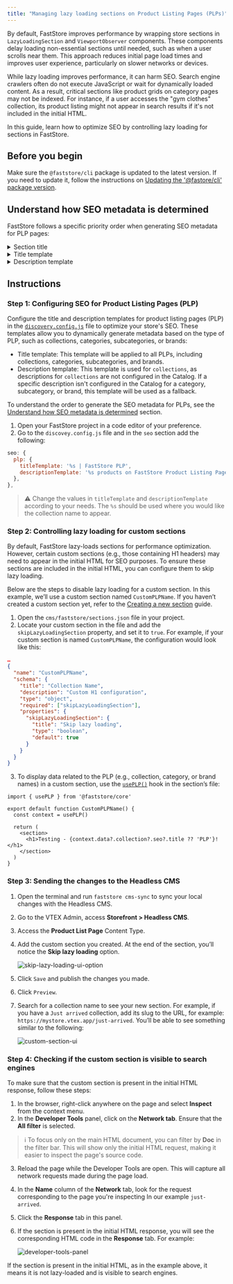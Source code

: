 ```yaml
---
title: "Managing lazy loading sections on Product Listing Pages (PLPs)"
---
```


By default, FastStore improves performance by wrapping store sections in `LazyLoadingSection` and `ViewportObserver` components. These components delay loading non-essential sections until needed, such as when a user scrolls near them. This approach reduces initial page load times and improves user experience, particularly on slower networks or devices.

While lazy loading improves performance, it can harm SEO. Search engine crawlers often do not execute JavaScript or wait for dynamically loaded content. As a result, critical sections like product grids on category pages may not be indexed. For instance, if a user accesses the "gym clothes" collection, its product listing might not appear in search results if it's not included in the initial HTML.

In this guide, learn how to optimize SEO by controlling lazy loading for sections in FastStore.

## Before you begin

Make sure the `@faststore/cli` package is updated to the latest version. If you need to update it, follow the instructions on [Updating the '@fastore/cli' package version](https://developers.vtex.com/docs/guides/faststore/project-structure-updating-the-cli-package-version).

## Understand how SEO metadata is determined

FastStore follows a specific priority order when generating SEO metadata for PLP pages:

<details>
<summary>Section title</summary>

```mermaid
graph LR
A[Checking the Catalog for product's title] --> B{Is there a title in the Catalog?};
B -- Yes --> C[Use the title from the Catalog];
B -- No --> D[Check 'discovery.config.js' file];
D --> E[Use general SEO title];
C --> F[Display Title];
E --> F;
```

</details>

<details>
<summary>Title template</summary>

```mermaid
graph LR
A[Checks for a template configured in 'discovery.config.js' in the 'seo' section] --> B{Is there a title template?};
B -- Yes --> C[Display Title];
B -- No --> D[Uses the generic title template from the 'seo' object in 'discovery.config.js'.];
D --> C;
```

</details>

<details>
<summary>Description template</summary>

```mermaid
graph LR
A[Check the Catalog for the product's description] --> B{Is there a description in the Catalog?};
B -- Yes --> C[Use the description from the Catalog];
B -- No --> D[Check the PLP description template in the 'plp' property of 'discovery.config.js'];
D --> E{Is there a PLP description template?};
E -- Yes --> F[Use the PLP description template];
E -- No --> G[Use the generic description template in the 'seo' object of 'discovery.config.js'];
C --> H[Display Description];
F --> H;
G --> H;
```

</details>

## Instructions

### Step 1: Configuring SEO for Product Listing Pages (PLP)

Configure the title and description templates for product listing pages (PLP) in the [`discovery.config.js`](https://developers.vtex.com/docs/guides/faststore/project-structure-config-options) file to optimize your store's SEO. These templates allow you to dynamically generate metadata based on the type of PLP, such as collections, categories, subcategories, or brands: 

- Title template: This template will be applied to all PLPs, including collections, categories, subcategories, and brands.
- Description template: This template is used for `collections`, as descriptions for `collections` are not configured in the Catalog. If a specific description isn't configured in the Catalog for a category, subcategory, or brand, this template will be used as a fallback.

To understand the order to generate the SEO metadata for PLPs, see the [Understand how SEO metadata is determined](#understand-how-seo-metadata-is-determined) section.

1. Open your FastStore project in a code editor of your preference.
2. Go to the `discovey.config.js` file and in the `seo` section add the following:

  ```discovery.config.js
  seo: {
    plp: {
      titleTemplate: '%s | FastStore PLP',
      descriptionTemplate: '%s products on FastStore Product Listing Page',
    },
  },
  ```

  > ⚠ Change the values in `titleTemplate` and `descriptionTemplate` according to your needs. The `%s` should be used where you would like the collection name to appear. 

### Step 2: Controlling lazy loading for custom sections

By default, FastStore lazy-loads sections for performance optimization. However, certain custom sections (e.g., those containing H1 headers) may need to appear in the initial HTML for SEO purposes. To ensure these sections are included in the initial HTML, you can configure them to skip lazy loading.

Below are the steps to disable lazy loading for a custom section. In this example, we’ll use a custom section named `CustomPLPName`. If you haven’t created a custom section yet, refer to the [Creating a new section](https://developers.vtex.com/docs/guides/faststore/building-sections-creating-a-new-section) guide.

1. Open the `cms/faststore/sections.json` file in your project.
2. Locate your custom section in the file and add the `skipLazyLoadingSection` property, and set it to `true`. For example, if your custom section is named `CustomPLPName`, the configuration would look like this:

  ```sections.json
  …
  {
    "name": "CustomPLPName",
    "schema": {
      "title": "Collection Name",
      "description": "Custom H1 configuration",
      "type": "object",
      "required": ["skipLazyLoadingSection"],
      "properties": {
        "skipLazyLoadingSection": {
          "title": "Skip lazy loading",
          "type": "boolean",
          "default": true
        }
      }
    }
  }
  ```

3. To display data related to the PLP (e.g., collection, category, or brand names) in a custom section, use the [`usePLP()`](https://developers.vtex.com/docs/guides/faststore/api-extensions-consuming-api-extensions#consuming-api-extensions-data-from-custom-sections) hook in the section’s file:

  ```CallToAction.tsx
  import { usePLP } from '@faststore/core'

  export default function CustomPLPName() {
    const context = usePLP()

    return (
      <section>
        <h1>Testing - {context.data?.collection?.seo?.title ?? 'PLP'}!</h1>
      </section>
    )
  }
  ```

### Step 3: Sending the changes to the Headless CMS

1. Open the terminal and run `faststore cms-sync` to sync your local changes with the Headless CMS.
2. Go to the VTEX Admin, access **Storefront > Headless CMS**.
3. Access the **Product List Page** Content Type.
4. Add the custom section you created. At the end of the section, you’ll notice the **Skip lazy loading** option.

   ![skip-lazy-loading-ui-option](https://vtexhelp.vtexassets.com/assets/docs/src/skip-lazy-loading-option___32bda38cafbf728774a30ad9ada8be01.png)

5. Click `Save` and publish the changes you made.
6. Click `Preview`.
7. Search for a collection name to see your new section. For example, if you have a `Just arrived` collection, add its slug to the URL, for example: `https://mystore.vtex.app/just-arrived`. You’ll be able to see something similar to the following:

    ![custom-section-ui](https://vtexhelp.vtexassets.com/assets/docs/src/custom-section___48bf7d70d678b4fb4ddae39aa0cf14cb.png)

### Step 4: Checking if the custom section is visible to search engines

To make sure that the custom section is present in the initial HTML response, follow these steps:

1. In the browser, right-click anywhere on the page and select **Inspect** from the context menu.
2. In the **Developer Tools** panel, click on the **Network tab**. Ensure that the **All filter** is selected.

  > ℹ To focus only on the main HTML document, you can filter by **Doc** in the filter bar. This will show only the initial HTML request, making it easier to inspect the page's source code.

3. Reload the page while the Developer Tools are open. This will capture all network requests made during the page load.
4. In the **Name** column of the **Network** tab, look for the request corresponding to the page you're inspecting In our example `just-arrived`.
5. Click the **Response** tab in this panel.
6. If the section is present in the initial HTML response, you will see the corresponding HTML code in the **Response** tab. For example:

   ![developer-tools-panel](https://vtexhelp.vtexassets.com/assets/docs/src/developer-tools-panel___9240a6f4b36ce8151f6d346e78674f2b.png)

If the section is present in the initial HTML, as in the example above, it means it is not lazy-loaded and is visible to search engines.
